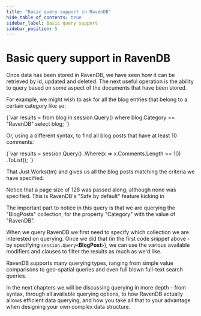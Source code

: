 ```yaml
---
title: "Basic query support in RavenDB"
hide_table_of_contents: true
sidebar_label: Basic query support
sidebar_position: 5
---
```



# Basic query support in RavenDB

Once data has been stored in RavenDB, we have seen how it can be retrieved by id, updated and deleted. The next useful operation is the ability to query based on some aspect of the documents that have been stored. 

For example, we might wish to ask for all the blog entries that belong to a certain category like so:

<TabItem value="basic_querying_1" label="basic_querying_1">
<CodeBlock language="csharp">
{`var results = from blog in session.Query<BlogPost>()
			  where blog.Category == "RavenDB"
			  select blog;
`}
</CodeBlock>
</TabItem>

Or, using a different syntax, to find all blog posts that have at least 10 comments:

<TabItem value="basic_querying_2" label="basic_querying_2">
<CodeBlock language="csharp">
{`var results = session.Query<BlogPost>()
	.Where(x => x.Comments.Length >= 10)
	.ToList();
`}
</CodeBlock>
</TabItem>

That Just Works(tm) and gives us all the blog posts matching the criteria we have specified.

<Admonition type="note" title="">
Notice that a page size of 128 was passed along, although none was specified. This is RavenDB's "Safe by default" feature kicking in
</Admonition>

The important part to notice in this query is that we are querying the "BlogPosts" collection, for the property "Category" with the value of "RavenDB".

When we query RavenDB we first need to specify which collection we are interested on querying. Once we did that (in the first code snippet above - by specifying `session.Query<`**BlogPost**`>`), we can use the various available modifiers and clauses to filter the results as much as we'd like.

RavenDB supports many querying types, ranging from simple value comparisons to geo-spatial queries and even full blown full-text search queries.

In the next chapters we will be discussing querying in more depth - from syntax, through all available querying options, to how RavenDB actually allows efficient data querying, and how you take all that to your advantage when designing your own complex data structure.